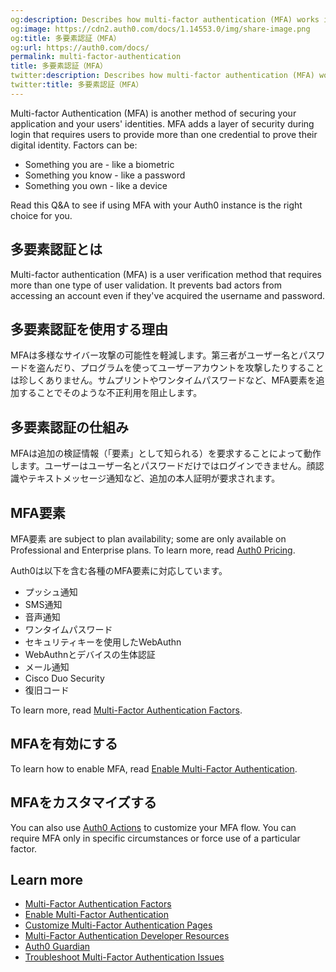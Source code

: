 ```yaml
---
og:description: Describes how multi-factor authentication (MFA) works in Auth0.
og:image: https://cdn2.auth0.com/docs/1.14553.0/img/share-image.png
og:title: 多要素認証（MFA）
og:url: https://auth0.com/docs/
permalink: multi-factor-authentication
title: 多要素認証（MFA）
twitter:description: Describes how multi-factor authentication (MFA) works in Auth0.
twitter:title: 多要素認証（MFA）
---
```


<Card title="Overview">

Multi-factor Authentication (MFA) is another method of securing your application and your users' identities. MFA adds a layer of security during login that requires users to provide more than one credential to prove their digital identity. Factors can be:

* Something you are - like a biometric
* Something you know - like a password
* Something you own - like a device

Read this Q&A to see if using MFA with your Auth0 instance is the right choice for you.

</Card>

## 多要素認証とは

<Tooltip tip="Multi-factor authentication (MFA): User authentication process that uses a factor in addition to username and password such as a code via SMS." cta="View Glossary" href="/docs/glossary?term=Multi-factor+authentication">Multi-factor authentication</Tooltip> (MFA) is a user verification method that requires more than one type of user validation. It prevents <Tooltip tip="Bad Actors: Entity (a person or group) that poses a threat to the business or environment with the intention to cause harm." cta="View Glossary" href="/docs/glossary?term=bad+actors">bad actors</Tooltip> from accessing an account even if they've acquired the username and password.

## 多要素認証を使用する理由

MFAは多様なサイバー攻撃の可能性を軽減します。第三者がユーザー名とパスワードを盗んだり、プログラムを使ってユーザーアカウントを攻撃したりすることは珍しくありません。サムプリントやワンタイムパスワードなど、MFA要素を追加することでそのような不正利用を阻止します。

## 多要素認証の仕組み

MFAは追加の検証情報（「要素」として知られる）を要求することによって動作します。ユーザーはユーザー名とパスワードだけではログインできません。顔認識やテキストメッセージ通知など、追加の本人証明が要求されます。

## MFA要素

<Warning>

MFA要素 are subject to plan availability; some are only available on Professional and Enterprise plans. To learn more, read [Auth0 Pricing](https://auth0.com/pricing).

</Warning>

Auth0は以下を含む各種のMFA要素に対応しています。

* プッシュ通知
* SMS通知
* 音声通知
* ワンタイムパスワード
* セキュリティキーを使用したWebAuthn
* WebAuthnとデバイスの生体認証
* メール通知
* Cisco Duo Security
* 復旧コード

To learn more, read [Multi-Factor Authentication Factors](/docs/secure/multi-factor-authentication/multi-factor-authentication-factors).

## MFAを有効にする

To learn how to enable MFA, read [Enable Multi-Factor Authentication](/docs/secure/multi-factor-authentication/enable-mfa).

## MFAをカスタマイズする

You can also use [Auth0 Actions](/docs/customize/actions) to customize your MFA flow. You can require MFA only in specific circumstances or force use of a particular factor.

## Learn more

* [Multi-Factor Authentication Factors](/docs/secure/multi-factor-authentication/multi-factor-authentication-factors)
* [Enable Multi-Factor Authentication](/docs/secure/multi-factor-authentication/enable-mfa)
* [Customize Multi-Factor Authentication Pages](/docs/secure/multi-factor-authentication/customize-mfa)
* [Multi-Factor Authentication Developer Resources](/docs/secure/multi-factor-authentication/multi-factor-authentication-developer-resources)
* [Auth0 Guardian](/docs/secure/multi-factor-authentication/auth0-guardian)
* [Troubleshoot Multi-Factor Authentication Issues](/docs/troubleshoot/authentication-issues/troubleshoot-mfa-issues)